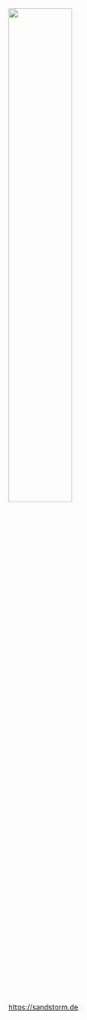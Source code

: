 
<img src={SandstormLogo} width="50%" />

<p>
  <a
    style={{ color: '#00aeef' }}
    href="https://sandstorm.de"
    color="secondary"
  >
    https://sandstorm.de
  </a>
</p>
